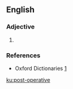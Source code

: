 ==English==

===Adjective===
{{en-adj|-}}

# {{alternative spelling of|postoperative|lang=en}}

===References===
* Oxford Dictionaries [http://www.oxforddictionaries.com/definition/english/post-operative]

[[ku:post-operative]]